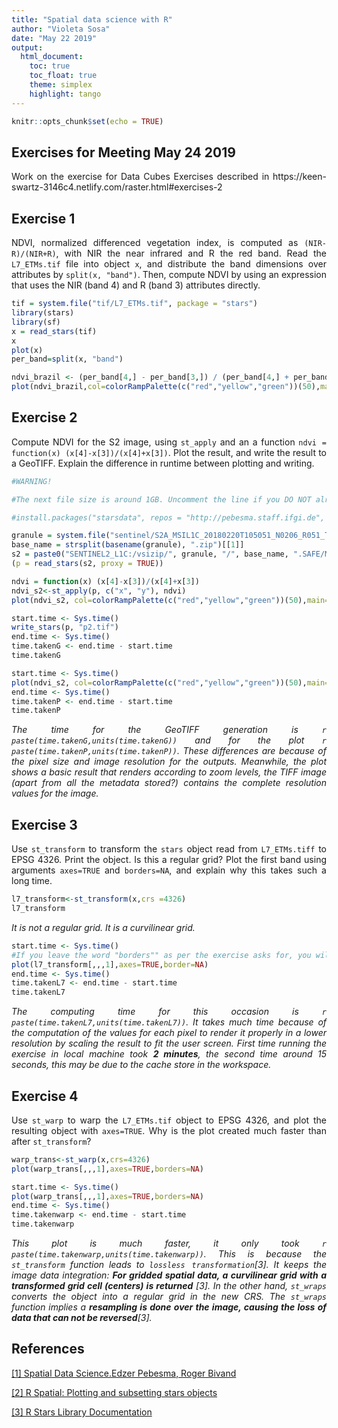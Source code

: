 ```yaml
---
title: "Spatial data science with R"
author: "Violeta Sosa"
date: "May 22 2019"
output:
  html_document:
    toc: true
    toc_float: true
    theme: simplex
    highlight: tango
---
```


<style>
body {
text-align: justify}
</style>

```r
knitr::opts_chunk$set(echo = TRUE)
```

## Exercises for Meeting May 24 2019

Work on the exercise for Data Cubes Exercises described in https://keen-swartz-3146c4.netlify.com/raster.html#exercises-2 

## Exercise 1

NDVI, normalized differenced vegetation index, is computed as `(NIR-R)/(NIR+R)`, with NIR the near infrared and R the red band. Read the `L7_ETMs.tif` file into object `x`, and distribute the band dimensions over attributes by `split(x, "band")`. Then, compute NDVI by using an expression that uses the NIR (band 4) and R (band 3) attributes directly.

```r
tif = system.file("tif/L7_ETMs.tif", package = "stars")
library(stars)
library(sf)
x = read_stars(tif)
x
plot(x)
per_band=split(x, "band")

ndvi_brazil <- (per_band[4,] - per_band[3,]) / (per_band[4,] + per_band[3,])
plot(ndvi_brazil,col=colorRampPalette(c("red","yellow","green"))(50),main="NDVI for Brazil Imagery")

```

## Exercise 2

Compute NDVI for the S2 image, using `st_apply` and an a function `ndvi = function(x) (x[4]-x[3])/(x[4]+x[3])`. Plot the result, and write the result to a GeoTIFF. Explain the difference in runtime between plotting and writing.

```r
#WARNING!

#The next file size is around 1GB. Uncomment the line if you DO NOT already have the file in your local machine!

#install.packages("starsdata", repos = "http://pebesma.staff.ifgi.de", type = "source")

granule = system.file("sentinel/S2A_MSIL1C_20180220T105051_N0206_R051_T32ULE_20180221T134037.zip", package = "starsdata")
base_name = strsplit(basename(granule), ".zip")[[1]]
s2 = paste0("SENTINEL2_L1C:/vsizip/", granule, "/", base_name, ".SAFE/MTD_MSIL1C.xml:10m:EPSG_32632")
(p = read_stars(s2, proxy = TRUE))

ndvi = function(x) (x[4]-x[3])/(x[4]+x[3])
ndvi_s2<-st_apply(p, c("x", "y"), ndvi)
plot(ndvi_s2, col=colorRampPalette(c("red","yellow","green"))(50),main="NDVI for Sentinel Imagery")

start.time <- Sys.time()
write_stars(p, "p2.tif")
end.time <- Sys.time()
time.takenG <- end.time - start.time
time.takenG

start.time <- Sys.time()
plot(ndvi_s2, col=colorRampPalette(c("red","yellow","green"))(50),main="NDVI for Sentinel Imagery")
end.time <- Sys.time()
time.takenP <- end.time - start.time
time.takenP

```

_The time for the GeoTIFF generation is ``r paste(time.takenG,units(time.takenG))`` and for the plot ``r paste(time.takenP,units(time.takenP))``. These differences are because of the pixel size and image resolution for the outputs. Meanwhile, the plot shows a basic result that renders according to zoom levels, the TIFF image (apart from all the metadata stored?) contains the complete resolution values for the image._

## Exercise 3

Use `st_transform` to transform the `stars` object read from `L7_ETMs.tiff` to EPSG 4326. Print the object. Is this a regular grid? Plot the first band using arguments `axes=TRUE` and `borders=NA`, and explain why this takes such a long time.

```r
l7_transform<-st_transform(x,crs =4326)
l7_transform
```

_It is not a regular grid. It is a curvilinear grid. _

```r
start.time <- Sys.time()
#If you leave the word "borders"" as per the exercise asks for, you will get every pixel contored by a black polygon. Cool to know! 
plot(l7_transform[,,,1],axes=TRUE,border=NA)
end.time <- Sys.time()
time.takenL7 <- end.time - start.time
time.takenL7

```

_The computing time for this occasion is ``r paste(time.takenL7,units(time.takenL7))``. It takes much time because of the computation of the values for each pixel to render it properly in a lower resolution by scaling the result to fit the user screen. First time running the exercise in local machine took **2 minutes**, the second time around 15 seconds, this may be due to the cache store in the workspace._

## Exercise 4

Use `st_warp` to warp the `L7_ETMs.tif` object to EPSG 4326, and plot the resulting object with `axes=TRUE`. Why is the plot created much faster than after `st_transform`?

```r

warp_trans<-st_warp(x,crs=4326)
plot(warp_trans[,,,1],axes=TRUE,borders=NA)

start.time <- Sys.time()
plot(warp_trans[,,,1],axes=TRUE,borders=NA)
end.time <- Sys.time()
time.takenwarp <- end.time - start.time
time.takenwarp
```


*This plot is much faster, it only took ``r paste(time.takenwarp,units(time.takenwarp))``. This is because the `st_transform` function leads to `lossless transformation`[3]. It keeps the image data integration: **For gridded spatial data, a curvilinear grid with a transformed grid cell (centers) is returned** [3]. In the other hand, `st_wraps` converts the object into a regular grid in the new CRS. The `st_wraps` function implies a **resampling is done over the image, causing the loss of data that can not be reversed**[3].*


## References

[[1] Spatial Data Science.Edzer Pebesma, Roger Bivand](https://keen-swartz-3146c4.netlify.com/raster.html)

[[2] R Spatial: Plotting and subsetting stars objects](https://www.r-spatial.org/r/2018/03/22/stars2.html)

[[3] R Stars Library Documentation](https://r-spatial.github.io/stars/reference/st_transform.html)